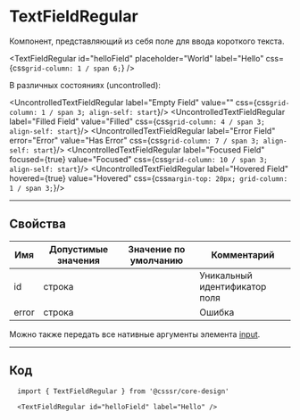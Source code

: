 
# TextFieldRegular

Компонент, представляющий из себя поле для ввода короткого текста.

<TextFieldRegular
  id="helloField"
  placeholder="World"
  label="Hello"
  css={css`
    grid-column: 1 / span 6;
  `}
/>

В различных состояниях (uncontrolled):

<UncontrolledTextFieldRegular label="Empty Field" value="" css={css`grid-column: 1 / span 3; align-self: start`}/>
<UncontrolledTextFieldRegular label="Filled Field" value="Filled" css={css`grid-column: 4 / span 3; align-self: start`}/>
<UncontrolledTextFieldRegular label="Error Field" error="Error" value="Has Error" css={css`grid-column: 7 / span 3; align-self: start`}/>
<UncontrolledTextFieldRegular label="Focused Field" focused={true} value="Focused" css={css`grid-column: 10 / span 3; align-self: start`}/>
<UncontrolledTextFieldRegular label="Hovered Field" hovered={true} value="Hovered" css={css`margin-top: 20px; grid-column: 1 / span 3;`}/>

---

## Свойства

| Имя   | Допустимые значения | Значение по умолчанию | Комментарий                   |
| ----- | ------------------- | --------------------- | ----------------------------- |
| id    | строка              |                       | Уникальный идентификатор поля |
| error | строка              |                       | Ошибка                        |

Можно также передать все нативные аргументы элемента [input](http://htmlbook.ru/html/input).

---

## Код

```
  import { TextFieldRegular } from '@csssr/core-design'

  <TextFieldRegular id="helloField" label="Hello" />
```
